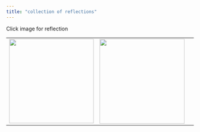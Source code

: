 ```yaml
---
title: "collection of reflections"
---
```


Click image for reflection

|                                                                                                           |                                           |     |     |
|:-------------------:|:-------------------:|:-------------:|:---------------:|
| ![](images/positionality-01.png){fig-alt="Reverie (1897) by Alphonse Mucha" fig-align="left" width="227"} | ![](images/knowledge-05.png){width="228"} |     |     |

###### 
